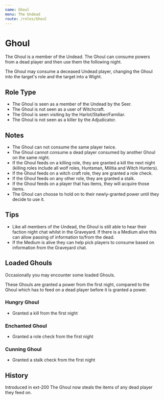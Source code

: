 ```yaml
---
name: Ghoul
menu: The Undead
route: /roles/Ghoul
---
```



# Ghoul

The Ghoul is a member of the Undead. The Ghoul can consume powers from a dead player and then use them the following night.

The Ghoul may consume a deceased Undead player, changing the Ghoul into the target's role and the target into a Wight.

## Role Type

- The Ghoul is seen as a member of the Undead by the Seer.
- The Ghoul is not seen as a user of Witchcraft.
- The Ghoul is seen visiting by the Harlot/Stalker/Familiar.
- The Ghoul is not seen as a killer by the Adjudicator.

## Notes

- The Ghoul can not consume the same player twice.
- The Ghoul cannot consume a dead player consumed by another Ghoul on the same night.
- If the Ghoul feeds on a killing role, they are granted a kill the next night (killing roles include all wolf roles, Huntsman, Militia and Witch Hunters).
- If the Ghoul feeds on a witch craft role, they are granted a role check.
- If the Ghoul feeds on any other role, they are granted a stalk.
- If the Ghoul feeds on a player that has items, they will acquire those items.
- The Ghoul can choose to hold on to their newly-granted power until they decide to use it.

## Tips

- Like all members of the Undead, the Ghoul is still able to hear their faction night chat whilst in the Graveyard. If there is a Medium alive this can allow passing of information to/from the dead.
- If the Medium is alive they can help pick players to consume based on information from the Graveyard chat.

## Loaded Ghouls

Occasionally you may encounter some loaded Ghouls.

These Ghouls are granted a power from the first night, compared to the Ghoul which has to feed on a dead player before it is granted a power.

### Hungry Ghoul

- Granted a kill from the first night

### Enchanted Ghoul

- Granted a role check from the first night

### Cunning Ghoul

- Granted a stalk check from the first night

## History

<Timeline lineColor="white">
  <Event interval="2018-01-01">Introduced in ext-200</Event>
  <Event interval="2020-05-10">The Ghoul now steals the items of any dead player they feed on.</Event>
</Timeline>
